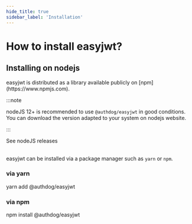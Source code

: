```yaml
---
hide_title: true
sidebar_label: 'Installation'
---
```





<h1>
<Translate id="introduction.installation.title">
How to install easyjwt?
</Translate>
</h1>

<h2>
<Translate id="introduction.installation.title-nodejs">
Installing on nodejs
</Translate>
</h2>


<Translate id="introduction.installation.availability">
easyjwt is distributed as a library available publicly on [npm](https://www.npmjs.com).
</Translate>

:::note

nodeJS 12+ is recommended to use `@authdog/easyjwt` in good conditions.
You can download the version adapted to your system on nodejs website.

:::

<Link to='https://nodejs.org/en/download/'>
    See nodeJS releases
</Link>

<br />
<br />

easyjwt can be installed via a package manager such as `yarn` or `npm`.

### via yarn

<CodeBlock className="language-shell">
    yarn add @authdog/easyjwt
</CodeBlock>


### via npm

<CodeBlock className="language-shell">
    npm install @authdog/easyjwt
</CodeBlock>